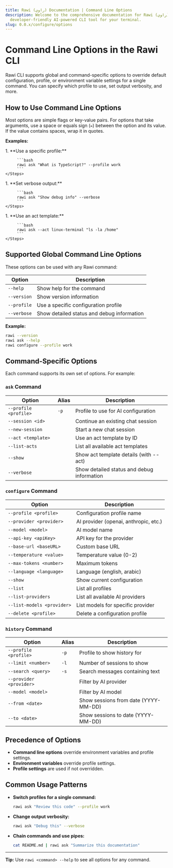 ```yaml
---
title: Rawi (راوي) Documentation | Command Line Options
description: Welcome to the comprehensive documentation for Rawi (راوي), a
  developer-friendly AI-powered CLI tool for your terminal.
slug: 0.0.x/configure/options
---
```



<Clarity />

# Command Line Options in the Rawi CLI

Rawi CLI supports global and command-specific options to override default configuration, profile, or environment variable settings for a single command. You can specify which profile to use, set output verbosity, and more.

## How to Use Command Line Options

Most options are simple flags or key-value pairs. For options that take arguments, use a space or equals sign (`=`) between the option and its value. If the value contains spaces, wrap it in quotes.

**Examples:**

<Tabs>
  <TabItem label="Switch Profile" icon="person">
    <Steps>
      1. **Use a specific profile:**

         ```bash
         rawi ask "What is TypeScript?" --profile work
         ```
    </Steps>
  </TabItem>

  <TabItem label="Verbose Output" icon="gear">
    <Steps>
      1. **Set verbose output:**

         ```bash
         rawi ask "Show debug info" --verbose
         ```
    </Steps>
  </TabItem>

  <TabItem label="Act Template" icon="terminal">
    <Steps>
      1. **Use an act template:**

         ```bash
         rawi ask --act linux-terminal "ls -la /home"
         ```
    </Steps>
  </TabItem>
</Tabs>

## Supported Global Command Line Options

These options can be used with any Rawi command:

| Option      | Description                                |
| ----------- | ------------------------------------------ |
| `--help`    | Show help for the command                  |
| `--version` | Show version information                   |
| `--profile` | Use a specific configuration profile       |
| `--verbose` | Show detailed status and debug information |

**Example:**

```bash
rawi --version
rawi ask --help
rawi configure --profile work
```

## Command-Specific Options

Each command supports its own set of options. For example:

### `ask` Command

| Option                | Alias | Description                                |
| --------------------- | ----- | ------------------------------------------ |
| `--profile <profile>` | `-p`  | Profile to use for AI configuration        |
| `--session <id>`      |       | Continue an existing chat session          |
| `--new-session`       |       | Start a new chat session                   |
| `--act <template>`    |       | Use an act template by ID                  |
| `--list-acts`         |       | List all available act templates           |
| `--show`              |       | Show act template details (with --act)     |
| `--verbose`           |       | Show detailed status and debug information |

### `configure` Command

| Option                     | Description                           |
| -------------------------- | ------------------------------------- |
| `--profile <profile>`      | Configuration profile name            |
| `--provider <provider>`    | AI provider (openai, anthropic, etc.) |
| `--model <model>`          | AI model name                         |
| `--api-key <apiKey>`       | API key for the provider              |
| `--base-url <baseURL>`     | Custom base URL                       |
| `--temperature <value>`    | Temperature value (0-2)               |
| `--max-tokens <number>`    | Maximum tokens                        |
| `--language <language>`    | Language (english, arabic)            |
| `--show`                   | Show current configuration            |
| `--list`                   | List all profiles                     |
| `--list-providers`         | List all available AI providers       |
| `--list-models <provider>` | List models for specific provider     |
| `--delete <profile>`       | Delete a configuration profile        |

### `history` Command

| Option                  | Alias | Description                          |
| ----------------------- | ----- | ------------------------------------ |
| `--profile <profile>`   | `-p`  | Profile to show history for          |
| `--limit <number>`      | `-l`  | Number of sessions to show           |
| `--search <query>`      | `-s`  | Search messages containing text      |
| `--provider <provider>` |       | Filter by AI provider                |
| `--model <model>`       |       | Filter by AI model                   |
| `--from <date>`         |       | Show sessions from date (YYYY-MM-DD) |
| `--to <date>`           |       | Show sessions to date (YYYY-MM-DD)   |

## Precedence of Options

* **Command line options** override environment variables and profile settings.
* **Environment variables** override profile settings.
* **Profile settings** are used if not overridden.

## Common Usage Patterns

* **Switch profiles for a single command:**
  ```bash
  rawi ask "Review this code" --profile work
  ```
* **Change output verbosity:**
  ```bash
  rawi ask "Debug this" --verbose
  ```
* **Chain commands and use pipes:**
  ```bash
  cat README.md | rawi ask "Summarize this documentation"
  ```

***

**Tip:** Use `rawi <command> --help` to see all options for any command.
